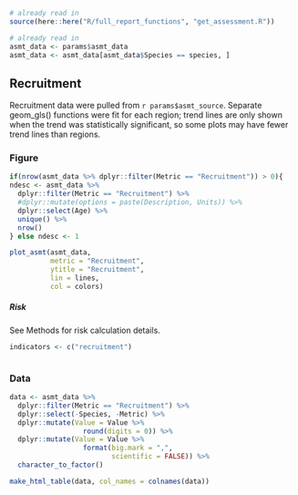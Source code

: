 
```r
# already read in 
source(here::here("R/full_report_functions", "get_assessment.R"))
```

```r
# already read in
asmt_data <- params$asmt_data
asmt_data <- asmt_data[asmt_data$Species == species, ]
```

## Recruitment
Recruitment data were pulled from ``r params$asmt_source``. Separate geom_gls() functions were fit for each region; trend lines are only shown when the trend was statistically significant, so some plots may have fewer trend lines than regions.

### Figure
```r
if(nrow(asmt_data %>% dplyr::filter(Metric == "Recruitment")) > 0){
ndesc <- asmt_data %>% 
  dplyr::filter(Metric == "Recruitment") %>% 
  #dplyr::mutate(options = paste(Description, Units)) %>%
  dplyr::select(Age) %>% 
  unique() %>% 
  nrow()
} else ndesc <- 1
```

```r
plot_asmt(asmt_data, 
          metric = "Recruitment", 
          ytitle = "Recruitment",
          lin = lines, 
          col = colors)
```

##### Risk

See Methods for risk calculation details.
```r
indicators <- c("recruitment")
```

```r
```

### Data

```r
data <- asmt_data %>% 
  dplyr::filter(Metric == "Recruitment") %>%
  dplyr::select(-Species, -Metric) %>%
  dplyr::mutate(Value = Value %>%
                  round(digits = 0)) %>%
  dplyr::mutate(Value = Value %>%
                  format(big.mark = ",",
                         scientific = FALSE)) %>%
  character_to_factor()

make_html_table(data, col_names = colnames(data))
```

